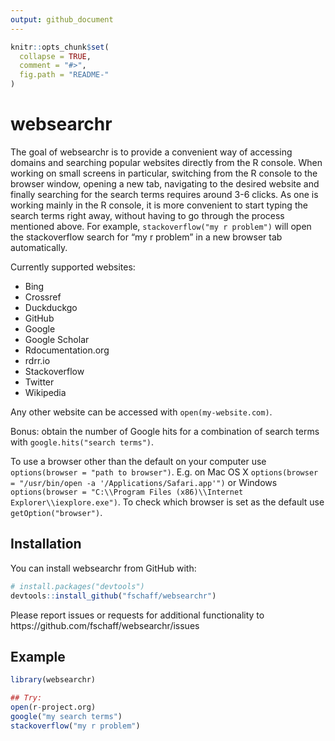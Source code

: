 ```yaml
---
output: github_document
---
```


<!-- README.md is generated from README.Rmd. Please edit that file -->

```r
knitr::opts_chunk$set(
  collapse = TRUE,
  comment = "#>",
  fig.path = "README-"
)
```

# websearchr

The goal of websearchr is to provide a convenient way of accessing domains and searching popular websites directly from the R console. When working on small screens in particular, switching from the R console to the browser window, opening a new tab, navigating to the desired website and finally searching for the search terms requires around 3-6 clicks. As one is working mainly in the R console, it is more convenient to start typing the search terms right away, without having to go through the process mentioned above. For example, `stackoverflow("my r problem")` will open the stackoverflow search for "my r problem" in a new browser tab automatically.

Currently supported websites:

* Bing
* Crossref
* Duckduckgo
* GitHub
* Google
* Google Scholar
* Rdocumentation.org
* rdrr.io
* Stackoverflow
* Twitter
* Wikipedia

Any other website can be accessed with `open(my-website.com)`. 

Bonus: obtain the number of Google hits for a combination of search terms with `google.hits("search terms")`.

To use a browser other than the default on your computer use `options(browser = "path to browser")`. E.g. on Mac OS X `options(browser = "/usr/bin/open -a '/Applications/Safari.app'")` or Windows `options(browser = "C:\\Program Files (x86)\\Internet Explorer\\iexplore.exe")`. To check which browser is set as the default use `getOption("browser")`.

## Installation

You can install websearchr from GitHub with:

```r
# install.packages("devtools")
devtools::install_github("fschaff/websearchr")
```

Please report issues or requests for additional functionality to https://github.com/fschaff/websearchr/issues

## Example

```r
library(websearchr)

## Try:
open(r-project.org)
google("my search terms")
stackoverflow("my r problem")
```

